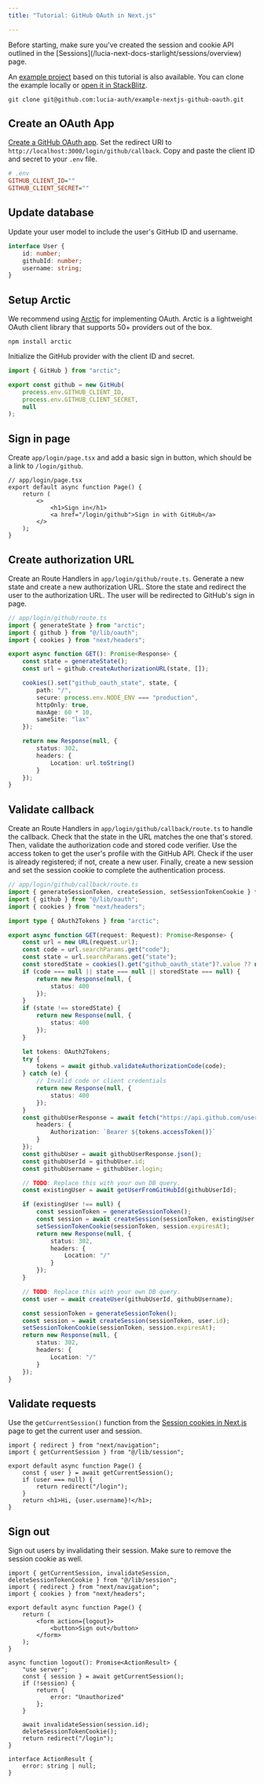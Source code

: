 ```yaml
---
title: "Tutorial: GitHub OAuth in Next.js"

---
```



<Aside>Before starting, make sure you've created the session and cookie API outlined in the [Sessions](/lucia-next-docs-starlight/sessions/overview) page.</Aside>

An [example project](https://github.com/lucia-auth/example-nextjs-github-oauth) based on this tutorial is also available. You can clone the example locally or [open it in StackBlitz](https://stackblitz.com/github/lucia-auth/example-nextjs-github-oauth).

```
git clone git@github.com:lucia-auth/example-nextjs-github-oauth.git
```

## Create an OAuth App

[Create a GitHub OAuth app](https://docs.github.com/en/apps/oauth-apps/building-oauth-apps/creating-an-oauth-app). Set the redirect URI to `http://localhost:3000/login/github/callback`. Copy and paste the client ID and secret to your `.env` file.

```ini
# .env
GITHUB_CLIENT_ID=""
GITHUB_CLIENT_SECRET=""
```

## Update database

Update your user model to include the user's GitHub ID and username.

```ts
interface User {
	id: number;
	githubId: number;
	username: string;
}
```

## Setup Arctic

We recommend using [Arctic](https://arcticjs.dev) for implementing OAuth. Arctic is a lightweight OAuth client library that supports 50+ providers out of the box.

```
npm install arctic
```

Initialize the GitHub provider with the client ID and secret.

```ts
import { GitHub } from "arctic";

export const github = new GitHub(
	process.env.GITHUB_CLIENT_ID,
	process.env.GITHUB_CLIENT_SECRET,
	null
);
```

## Sign in page

Create `app/login/page.tsx` and add a basic sign in button, which should be a link to `/login/github`.

```tsx
// app/login/page.tsx
export default async function Page() {
	return (
		<>
			<h1>Sign in</h1>
			<a href="/login/github">Sign in with GitHub</a>
		</>
	);
}
```

## Create authorization URL

Create an Route Handlers in `app/login/github/route.ts`. Generate a new state and create a new authorization URL. Store the state and redirect the user to the authorization URL. The user will be redirected to GitHub's sign in page.

```ts
// app/login/github/route.ts
import { generateState } from "arctic";
import { github } from "@/lib/oauth";
import { cookies } from "next/headers";

export async function GET(): Promise<Response> {
	const state = generateState();
	const url = github.createAuthorizationURL(state, []);

	cookies().set("github_oauth_state", state, {
		path: "/",
		secure: process.env.NODE_ENV === "production",
		httpOnly: true,
		maxAge: 60 * 10,
		sameSite: "lax"
	});

	return new Response(null, {
		status: 302,
		headers: {
			Location: url.toString()
		}
	});
}
```

## Validate callback

Create an Route Handlers in `app/login/github/callback/route.ts` to handle the callback. Check that the state in the URL matches the one that's stored. Then, validate the authorization code and stored code verifier. Use the access token to get the user's profile with the GitHub API. Check if the user is already registered; if not, create a new user. Finally, create a new session and set the session cookie to complete the authentication process.

```ts
// app/login/github/callback/route.ts
import { generateSessionToken, createSession, setSessionTokenCookie } from "@/lib/session";
import { github } from "@/lib/oauth";
import { cookies } from "next/headers";

import type { OAuth2Tokens } from "arctic";

export async function GET(request: Request): Promise<Response> {
	const url = new URL(request.url);
	const code = url.searchParams.get("code");
	const state = url.searchParams.get("state");
	const storedState = cookies().get("github_oauth_state")?.value ?? null;
	if (code === null || state === null || storedState === null) {
		return new Response(null, {
			status: 400
		});
	}
	if (state !== storedState) {
		return new Response(null, {
			status: 400
		});
	}

	let tokens: OAuth2Tokens;
	try {
		tokens = await github.validateAuthorizationCode(code);
	} catch (e) {
		// Invalid code or client credentials
		return new Response(null, {
			status: 400
		});
	}
	const githubUserResponse = await fetch("https://api.github.com/user", {
		headers: {
			Authorization: `Bearer ${tokens.accessToken()}`
		}
	});
	const githubUser = await githubUserResponse.json();
	const githubUserId = githubUser.id;
	const githubUsername = githubUser.login;

	// TODO: Replace this with your own DB query.
	const existingUser = await getUserFromGitHubId(githubUserId);

	if (existingUser !== null) {
		const sessionToken = generateSessionToken();
		const session = await createSession(sessionToken, existingUser.id);
		setSessionTokenCookie(sessionToken, session.expiresAt);
		return new Response(null, {
			status: 302,
			headers: {
				Location: "/"
			}
		});
	}

	// TODO: Replace this with your own DB query.
	const user = await createUser(githubUserId, githubUsername);

	const sessionToken = generateSessionToken();
	const session = await createSession(sessionToken, user.id);
	setSessionTokenCookie(sessionToken, session.expiresAt);
	return new Response(null, {
		status: 302,
		headers: {
			Location: "/"
		}
	});
}
```

## Validate requests

Use the `getCurrentSession()` function from the [Session cookies in Next.js](/lucia-next-docs-starlight/sessions/cookies/nextjs) page to get the current user and session.

```tsx
import { redirect } from "next/navigation";
import { getCurrentSession } from "@/lib/session";

export default async function Page() {
	const { user } = await getCurrentSession();
	if (user === null) {
		return redirect("/login");
	}
	return <h1>Hi, {user.username}!</h1>;
}
```

## Sign out

Sign out users by invalidating their session. Make sure to remove the session cookie as well.

```tsx
import { getCurrentSession, invalidateSession, deleteSessionTokenCookie } from "@/lib/session";
import { redirect } from "next/navigation";
import { cookies } from "next/headers";

export default async function Page() {
	return (
		<form action={logout}>
			<button>Sign out</button>
		</form>
	);
}

async function logout(): Promise<ActionResult> {
	"use server";
	const { session } = await getCurrentSession();
	if (!session) {
		return {
			error: "Unauthorized"
		};
	}

	await invalidateSession(session.id);
	deleteSessionTokenCookie();
	return redirect("/login");
}

interface ActionResult {
	error: string | null;
}
```